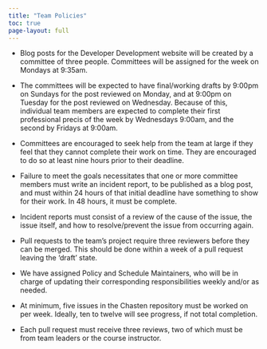 ```yaml
---
title: "Team Policies"
toc: true
page-layout: full
---
```


- Blog posts for the Developer Development website will be created by a committee
of three people. Committees will be assigned for the week on Mondays at 9:35am.

- The committees will be expected to have final/working drafts by 9:00pm on
Sundays for the post reviewed on Monday, and at 9:00pm on Tuesday for the post
reviewed on Wednesday. Because of this, individual team members are expected to
complete their first professional precis of the week by Wednesdays 9:00am, and
the second by Fridays at 9:00am.

- Committees are encouraged to seek help from the team at large if they feel
that they cannot complete their work on time. They are encouraged to do so
at least nine hours prior to their deadline.

- Failure to meet the goals necessitates that one or more committee members
must write an incident report, to be published as a blog post, and must
within 24 hours of that initial deadline have something to show for their work.
In 48 hours, it must be complete.

- Incident reports must consist of a review of the cause of the issue, the
issue itself, and how to resolve/prevent the issue from occurring again.

- Pull requests to the team's project require three reviewers before they can
be merged. This should be done within a week of a pull request leaving the
'draft' state.

- We have assigned Policy and Schedule Maintainers, who will be in charge of
updating their corresponding responsibilities weekly and/or as needed.

- At minimum, five issues in the Chasten repository must be worked on per week.
Ideally, ten to twelve will see progress, if not total completion.

- Each pull request must receive three reviews, two of which must be from team
leaders or the course instructor.
